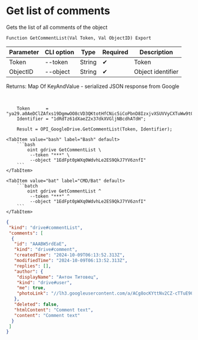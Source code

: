 ﻿---
sidebar_position: 3
---


# Get list of comments
 Gets the list of all comments of the object



`Function GetCommentList(Val Token, Val ObjectID) Export`

  | Parameter | CLI option | Type | Required | Description |
  |-|-|-|-|-|
  | Token | --token | String | &#x2714; | Token |
  | ObjectID | --object | String | &#x2714; | Object identifier |

  
  Returns:  Map Of KeyAndValue - serialized JSON response from Google

<br/>




```bsl title="1C:Enterprise/OneScript code example"
    Token      = "ya29.a0AeDClZAfxs19DgmwOO8cVD3QKtotHfCNic5iCoPbnD8IzxjvXSUVVyCXTuWw9t0RG7seizlNqpNWBH7sHrQAyS0SeFgQ6chxYmOYUMDNc...";
    Identifier = "1dRdTz61dXaeZ2x37dkXVGljNBcdhATdH";

    Result = OPI_GoogleDrive.GetCommentList(Token, Identifier);
```
 

 <Tabs>
  
    <TabItem value="bash" label="Bash" default>
        ```bash
            oint gdrive GetCommentList \
             --token "***" \
             --object "1EdFpt0pWXq0WdvhLe2ES9QkJ7YV6znfI"
        ```
    </TabItem>
  
    <TabItem value="bat" label="CMD/Bat" default>
        ```batch
            oint gdrive GetCommentList ^
             --token "***" ^
             --object "1EdFpt0pWXq0WdvhLe2ES9QkJ7YV6znfI"
        ```
    </TabItem>
</Tabs>


```json title="Result"
{
 "kind": "drive#commentList",
 "comments": [
  {
   "id": "AAABW5rdEaE",
   "kind": "drive#comment",
   "createdTime": "2024-10-09T06:13:52.313Z",
   "modifiedTime": "2024-10-09T06:13:52.313Z",
   "replies": [],
   "author": {
    "displayName": "Антон Титовец",
    "kind": "drive#user",
    "me": true,
    "photoLink": "//lh3.googleusercontent.com/a/ACg8ocKYttNv2CZ-cTTuE90Zmht_PwnGc0YnjM1IUllXsTVORfZFVPU=s50-c-k-no"
   },
   "deleted": false,
   "htmlContent": "Comment text",
   "content": "Comment text"
  }
 ]
}
```
